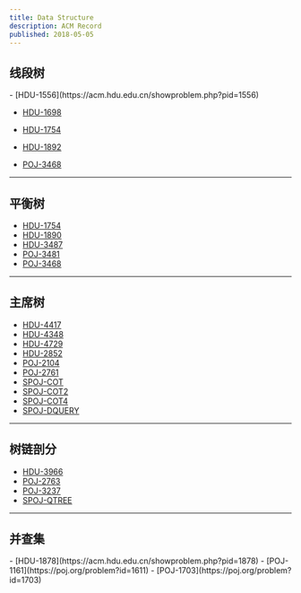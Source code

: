 ```yaml
---
title: Data Structure
description: ACM Record
published: 2018-05-05
---
```




## 线段树

<Columns>
  - [HDU-1556](https://acm.hdu.edu.cn/showproblem.php?pid=1556)

  - [HDU-1698](https://acm.hdu.edu.cn/showproblem.php?pid=1698)

  - [HDU-1754](https://acm.hdu.edu.cn/showproblem.php?pid=1754)

  - [HDU-1892](https://acm.hdu.edu.cn/showproblem.php?pid=1892)

  - [POJ-3468](https://poj.org/problem?id=3468)
</Columns>


---

## 平衡树

<Columns>

  - [HDU-1754](https://acm.hdu.edu.cn/showproblem.php?pid=1754)
  - [HDU-1890](https://acm.hdu.edu.cn/showproblem.php?pid=1890)
  - [HDU-3487](https://acm.hdu.edu.cn/showproblem.php?pid=3487)
  - [POJ-3481](https://poj.org/problem?id=3481)
  - [POJ-3468](https://poj.org/problem?id=3468)

</Columns>


---

## 主席树

<Columns>

  - [HDU-4417](https://acm.hdu.edu.cn/showproblem.php?pid=4417)
  - [HDU-4348](https://acm.hdu.edu.cn/showproblem.php?pid=4348)
  - [HDU-4729](https://acm.hdu.edu.cn/showproblem.php?pid=4729)
  - [HDU-2852](https://acm.hdu.edu.cn/showproblem.php?pid=2852)
  - [POJ-2104](https://poj.org/problem?id=2104)
  - [POJ-2761](https://poj.org/problem?id=2761)
  - [SPOJ-COT](https://www.spoj.com/problems/COT/en/)
  - [SPOJ-COT2](https://www.spoj.com/problems/COT2/en/)
  - [SPOJ-COT4](https://www.spoj.com/problems/COT4/en/)
  - [SPOJ-DQUERY](https://www.spoj.com/problems/DQUERY/en/)

</Columns>

---

## 树链剖分

<Columns>

  - [HDU-3966](https://acm.hdu.edu.cn/showproblem.php?pid=2586)
  - [POJ-2763](https://poj.org/problem?id=1703)
  - [POJ-3237](https://poj.org/problem?id=1703)
  - [SPOJ-QTREE](https://www.spoj.com/problems/QTREE/en/)

</Columns>

---

## 并查集

<Columns>
  - [HDU-1878](https://acm.hdu.edu.cn/showproblem.php?pid=1878)
  - [POJ-1161](https://poj.org/problem?id=1611)
  - [POJ-1703](https://poj.org/problem?id=1703)
</Columns>


